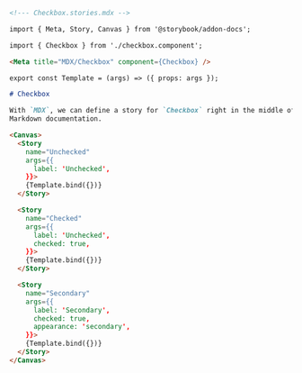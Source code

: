 ```md
<!--- Checkbox.stories.mdx -->

import { Meta, Story, Canvas } from '@storybook/addon-docs';

import { Checkbox } from './checkbox.component';

<Meta title="MDX/Checkbox" component={Checkbox} />

export const Template = (args) => ({ props: args });

# Checkbox

With `MDX`, we can define a story for `Checkbox` right in the middle of our
Markdown documentation.

<Canvas>
  <Story 
    name="Unchecked"
    args={{ 
      label: 'Unchecked',
    }}>
    {Template.bind({})}
  </Story>

  <Story 
    name="Checked"
    args={{ 
      label: 'Unchecked',
      checked: true,
    }}>
    {Template.bind({})}
  </Story>

  <Story 
    name="Secondary"
    args={{
      label: 'Secondary',
      checked: true, 
      appearance: 'secondary',
    }}>
    {Template.bind({})}
  </Story>
</Canvas>
```
